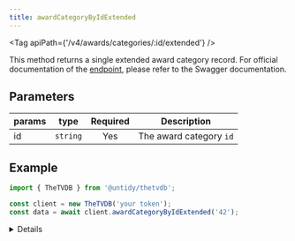 ```yaml
---
title: awardCategoryByIdExtended
---
```



<Tag apiPath={'/v4/awards/categories/:id/extended'} />

This method returns a single extended award category record. For official documentation of the
[endpoint](https://thetvdb.github.io/v4-api/#/Award%20Categories/getAwardCategoryExtended), please refer to the Swagger
documentation.

## Parameters

| params | type     | Required | Description             |
| ------ | -------- | :------: | ----------------------- |
| id     | `string` |   Yes    | The award category `id` |

## Example

```js {4}
import { TheTVDB } from '@untidy/thetvdb';

const client = new TheTVDB('your token');
const data = await client.awardCategoryByIdExtended('42');
```

<Details>

```js
{
  status: 'success',
  data: {
    id: 42,
    name: 'Best Actor in a Television Series – Drama',
    allowCoNominees: false,
    forSeries: true,
    forMovies: false,
    award: {
      id: 2,
      name: 'Golden Globe Awards',
    },
    nominees: [
      // ...
    ],
  },
};
```

</Details>
